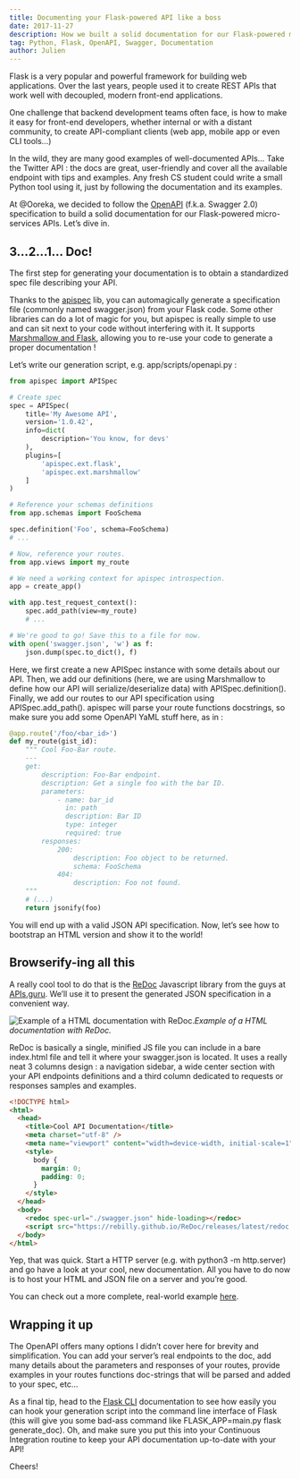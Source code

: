```yaml
---
title: Documenting your Flask-powered API like a boss
date: 2017-11-27
description: How we built a solid documentation for our Flask-powered micro-services APIs.
tag: Python, Flask, OpenAPI, Swagger, Documentation
author: Julien
---
```


Flask is a very popular and powerful framework for building web applications. Over the last years, people used it to create REST APIs that work well with decoupled, modern front-end applications.

One challenge that backend development teams often face, is how to make it easy for front-end developers, whether internal or with a distant community, to create API-compliant clients (web app, mobile app or even CLI tools…)

In the wild, they are many good examples of well-documented APIs… Take the Twitter API : the docs are great, user-friendly and cover all the available endpoint with tips and examples. Any fresh CS student could write a small Python tool using it, just by following the documentation and its examples.

At @Ooreka, we decided to follow the [OpenAPI](https://github.com/OAI/OpenAPI-Specification/blob/master/versions/2.0.md) (f.k.a. Swagger 2.0) specification to build a solid documentation for our Flask-powered micro-services APIs. Let’s dive in.

## 3…2…1… Doc!

The first step for generating your documentation is to obtain a standardized spec file describing your API.

Thanks to the [apispec](http://apispec.readthedocs.io/en/latest/) lib, you can automagically generate a specification file (commonly named swagger.json) from your Flask code. Some other libraries can do a lot of magic for you, but apispec is really simple to use and can sit next to your code without interfering with it. It supports [Marshmallow and Flask](http://apispec.readthedocs.io/en/latest/using_plugins.html), allowing you to re-use your code to generate a proper documentation !

Let’s write our generation script, e.g. app/scripts/openapi.py :

```py
from apispec import APISpec

# Create spec
spec = APISpec(
    title='My Awesome API',
    version='1.0.42',
    info=dict(
        description='You know, for devs'
    ),
    plugins=[
        'apispec.ext.flask',
        'apispec.ext.marshmallow'
    ]
)

# Reference your schemas definitions
from app.schemas import FooSchema

spec.definition('Foo', schema=FooSchema)
# ...

# Now, reference your routes.
from app.views import my_route

# We need a working context for apispec introspection.
app = create_app()

with app.test_request_context():
    spec.add_path(view=my_route)
    # ...

# We're good to go! Save this to a file for now.
with open('swagger.json', 'w') as f:
    json.dump(spec.to_dict(), f)
```

Here, we first create a new APISpec instance with some details about our API. Then, we add our definitions (here, we are using Marshmallow to define how our API will serialize/deserialize data) with APISpec.definition(). Finally, we add our routes to our API specification using APISpec.add_path(). apispec will parse your route functions docstrings, so make sure you add some OpenAPI YaML stuff here, as in :

```py
@app.route('/foo/<bar_id>')
def my_route(gist_id):
    """ Cool Foo-Bar route.
    ---
    get:
        description: Foo-Bar endpoint.
        description: Get a single foo with the bar ID.
        parameters:
            - name: bar_id
              in: path
              description: Bar ID
              type: integer
              required: true
        responses:
            200:
                description: Foo object to be returned.
                schema: FooSchema
            404:
                description: Foo not found.
    """
    # (...)
    return jsonify(foo)
```

You will end up with a valid JSON API specification. Now, let’s see how to bootstrap an HTML version and show it to the world!

## Browserify-ing all this

A really cool tool to do that is the [ReDoc](https://github.com/Rebilly/ReDoc) Javascript library from the guys at [APIs.guru](https://apis.guru/). We’ll use it to present the generated JSON specification in a convenient way.

![Example of a HTML documentation with ReDoc.](https://cdn-images-1.medium.com/max/3292/1*bXib0QoiJR02O7MXBxgH9g.png)_Example of a HTML documentation with ReDoc._

ReDoc is basically a single, minified JS file you can include in a bare index.html file and tell it where your swagger.json is located. It uses a really neat 3 columns design : a navigation sidebar, a wide center section with your API endpoints definitions and a third column dedicated to requests or responses samples and examples.

```html
<!DOCTYPE html>
<html>
  <head>
    <title>Cool API Documentation</title>
    <meta charset="utf-8" />
    <meta name="viewport" content="width=device-width, initial-scale=1" />
    <style>
      body {
        margin: 0;
        padding: 0;
      }
    </style>
  </head>
  <body>
    <redoc spec-url="./swagger.json" hide-loading></redoc>
    <script src="https://rebilly.github.io/ReDoc/releases/latest/redoc.min.js"></script>
  </body>
</html>
```

Yep, that was quick. Start a HTTP server (e.g. with python3 -m http.server) and go have a look at your cool, new documentation. All you have to do now is to host your HTML and JSON file on a server and you’re good.

You can check out a more complete, real-world example [here](https://rebilly.github.io/RebillyAPI/).

## Wrapping it up

The OpenAPI offers many options I didn’t cover here for brevity and simplification. You can add your server’s real endpoints to the doc, add many details about the parameters and responses of your routes, provide examples in your routes functions doc-strings that will be parsed and added to your spec, etc…

As a final tip, head to the [Flask CLI](http://flask.pocoo.org/docs/0.12/cli/) documentation to see how easily you can hook your generation script into the command line interface of Flask (this will give you some bad-ass command like FLASK_APP=main.py flask generate_doc). Oh, and make sure you put this into your Continuous Integration routine to keep your API documentation up-to-date with your API!

Cheers!
